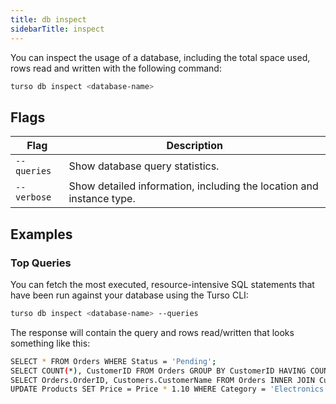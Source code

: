 ```yaml
---
title: db inspect
sidebarTitle: inspect
---
```


You can inspect the usage of a database, including the total space used, rows read and written with the following command:

```bash
turso db inspect <database-name>
```

## Flags

| Flag        | Description                                                          |
| ----------- | -------------------------------------------------------------------- |
| `--queries` | Show database query statistics.                                      |
| `--verbose` | Show detailed information, including the location and instance type. |

## Examples

### Top Queries

You can fetch the most executed, resource-intensive SQL statements that have been run against your database using the Turso CLI:

```bash
turso db inspect <database-name> --queries
```

The response will contain the query and rows read/written that looks something like this:

```bash
SELECT * FROM Orders WHERE Status = 'Pending';
SELECT COUNT(*), CustomerID FROM Orders GROUP BY CustomerID HAVING COUNT(*) > 5;
SELECT Orders.OrderID, Customers.CustomerName FROM Orders INNER JOIN Customers ON Orders.CustomerID = Customers.CustomerID;
UPDATE Products SET Price = Price * 1.10 WHERE Category = 'Electronics';
```

